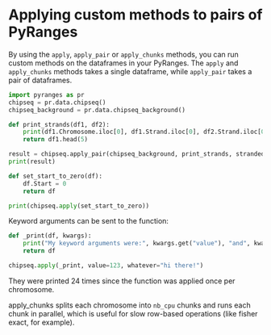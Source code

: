 # Applying custom methods to pairs of PyRanges

By using the `apply`, `apply_pair` or `apply_chunks` methods, you can run custom
methods on the dataframes in your PyRanges. The `apply` and `apply_chunks` methods
takes a single dataframe, while `apply_pair` takes a pair of dataframes.

```python
import pyranges as pr
chipseq = pr.data.chipseq()
chipseq_background = pr.data.chipseq_background()

def print_strands(df1, df2):
    print(df1.Chromosome.iloc[0], df1.Strand.iloc[0], df2.Strand.iloc[0])
    return df1.head(5)

result = chipseq.apply_pair(chipseq_background, print_strands, strandedness="opposite")
print(result)
```


```python
def set_start_to_zero(df):
    df.Start = 0
    return df

print(chipseq.apply(set_start_to_zero))
```

Keyword arguments can be sent to the function:

```python
def _print(df, kwargs):
    print("My keyword arguments were:", kwargs.get("value"), "and", kwargs.get("whatever"))
    return df

chipseq.apply(_print, value=123, whatever="hi there!")
```

They were printed 24 times since the function was applied once per chromosome.

apply_chunks splits each chromosome into `nb_cpu` chunks and runs each chunk in
parallel, which is useful for slow row-based operations (like fisher exact, for
example).